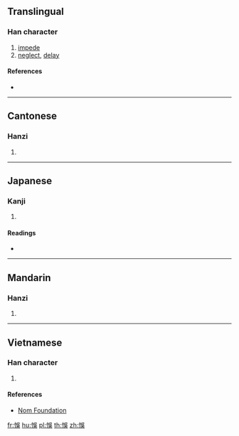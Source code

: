 {{character info/new}}
{{also|悮}}
==Translingual==

===Han character===
{{Han char|rn=61|rad=心|as=07|sn=10|four=|canj=PRVK|ids=⿰忄吳}}

# [[impede]]
# [[neglect]], [[delay]]

====References====
* {{Han ref|kx=0388.040|dkj=10679|dj=0720.210|hdz=42305.050|uh=609E|ud=24734}}

----

==Cantonese==

===Hanzi===
{{yue-hanzi|jyut=[[ng6]]|y=ng6|sim=悮}}

# {{defn|lang=yue|sort=心07}}

----

==Japanese==

===Kanji===
{{ja-kanji|grade=|rs=心07}}

# {{defn|lang=ja|sort=心07}}

====Readings====
* {{ja-readings|on=[[ご]] (go)|kun=[[あやまる]] (ayamaru)}}

----

==Mandarin==

===Hanzi===
{{cmn-hanzi|sim=悮|pin=[[wù]] ([[wu4]]), [[yī]] ([[yi1]])|wg=wu<sup>4</sup>, i<sup>1</sup>}}

# {{defn|lang=cmn|sort=心07}}

----

==Vietnamese==

===Han character===
{{vi-readings|rs=心07|hanviet=[[ngố]], [[ngộ]], [[ngô]]}}

# {{defn|lang=vi|sort=心07}}

====References====
* [http://nomfoundation.org/common/nom_details.php?codepoint=609e Nom Foundation]

[[fr:悞]]
[[hu:悞]]
[[pl:悞]]
[[th:悞]]
[[zh:悞]]